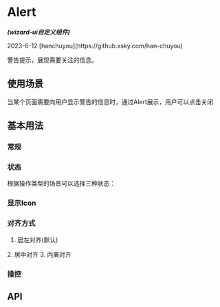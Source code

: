 

<Meta of={AlertStories} />

# Alert
<em><strong>(wizard-ui自定义组件)</strong></em>
<p>2023-6-12 [hanchuyou](https://github.xsky.com/han-chuyou)</p>
警告提示，展现需要关注的信息。

## 使用场景
当某个页面需要向用户显示警告的信息时，通过Alert展示，用户可以点击关闭

## 基本用法

### 常规
<Canvas of={AlertStories.Basic} />

### 状态
根据操作类型的场景可以选择三种状态：
<Canvas of={AlertStories.Variant} />

### 显示Icon
<Canvas of={AlertStories.Info} />

### 对齐方式
1. 居左对齐(默认)
<Canvas of={AlertStories.Basic} />
2. 居中对齐
<Canvas of={AlertStories.Center} />
3. 内置对齐
<Canvas of={AlertStories.Inline} />

### 操控
<Canvas of={AlertStories.Operation} />

## API
<ArgTypes of={AlertStories.Basic}/>